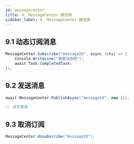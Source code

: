```yaml
---
id: messagecenter
title: 9. MessageCenter 静态类
sidebar_label: 9. MessageCenter 静态类
---
```


## 9.1 动态订阅消息

```cs showLineNumbers 
MessageCenter.Subscribe("messageId", async (ctx) => {
    Console.WriteLine("我是动态的");
    await Task.CompletedTask;
});
```

## 9.2 发送消息

```cs showLineNumbers 
await MessageCenter.PublishAsync("messageId", new {});

// 诸多重载
```

## 9.3 取消订阅

```cs showLineNumbers 
MessageCenter.Unsubscribe("messageId");
```
